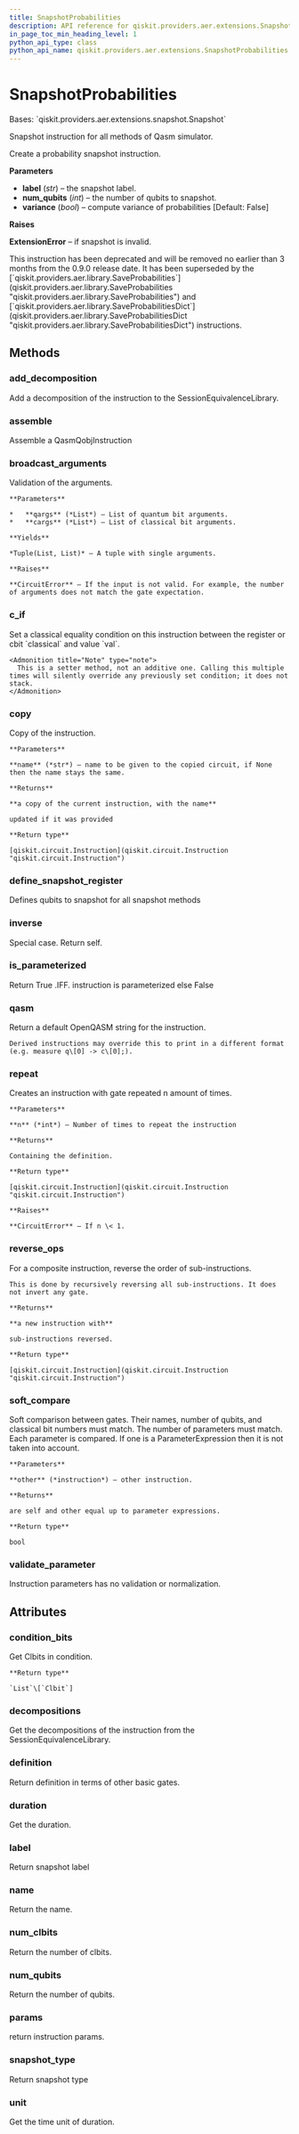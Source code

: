 ```yaml
---
title: SnapshotProbabilities
description: API reference for qiskit.providers.aer.extensions.SnapshotProbabilities
in_page_toc_min_heading_level: 1
python_api_type: class
python_api_name: qiskit.providers.aer.extensions.SnapshotProbabilities
---
```


# SnapshotProbabilities

<Class id="qiskit.providers.aer.extensions.SnapshotProbabilities" isDedicatedPage={true} github="https://github.com/qiskit/qiskit-aer/tree/stable/0.10/qiskit/providers/aer/extensions/snapshot_probabilities.py" signature="SnapshotProbabilities(label, num_qubits, variance=False)" modifiers="class">
  Bases: `qiskit.providers.aer.extensions.snapshot.Snapshot`

  Snapshot instruction for all methods of Qasm simulator.

  Create a probability snapshot instruction.

  **Parameters**

  *   **label** (*str*) – the snapshot label.
  *   **num\_qubits** (*int*) – the number of qubits to snapshot.
  *   **variance** (*bool*) – compute variance of probabilities \[Default: False]

  **Raises**

  **ExtensionError** – if snapshot is invalid.

  <Admonition title="Deprecated since version 0.9.0" type="danger">
    This instruction has been deprecated and will be removed no earlier than 3 months from the 0.9.0 release date. It has been superseded by the [`qiskit.providers.aer.library.SaveProbabilities`](qiskit.providers.aer.library.SaveProbabilities "qiskit.providers.aer.library.SaveProbabilities") and [`qiskit.providers.aer.library.SaveProbabilitiesDict`](qiskit.providers.aer.library.SaveProbabilitiesDict "qiskit.providers.aer.library.SaveProbabilitiesDict") instructions.
  </Admonition>

  ## Methods

  ### add\_decomposition

  <Function id="qiskit.providers.aer.extensions.SnapshotProbabilities.add_decomposition" signature="SnapshotProbabilities.add_decomposition(decomposition)">
    Add a decomposition of the instruction to the SessionEquivalenceLibrary.
  </Function>

  ### assemble

  <Function id="qiskit.providers.aer.extensions.SnapshotProbabilities.assemble" signature="SnapshotProbabilities.assemble()">
    Assemble a QasmQobjInstruction
  </Function>

  ### broadcast\_arguments

  <Function id="qiskit.providers.aer.extensions.SnapshotProbabilities.broadcast_arguments" signature="SnapshotProbabilities.broadcast_arguments(qargs, cargs)">
    Validation of the arguments.

    **Parameters**

    *   **qargs** (*List*) – List of quantum bit arguments.
    *   **cargs** (*List*) – List of classical bit arguments.

    **Yields**

    *Tuple(List, List)* – A tuple with single arguments.

    **Raises**

    **CircuitError** – If the input is not valid. For example, the number of arguments does not match the gate expectation.
  </Function>

  ### c\_if

  <Function id="qiskit.providers.aer.extensions.SnapshotProbabilities.c_if" signature="SnapshotProbabilities.c_if(classical, val)">
    Set a classical equality condition on this instruction between the register or cbit `classical` and value `val`.

    <Admonition title="Note" type="note">
      This is a setter method, not an additive one. Calling this multiple times will silently override any previously set condition; it does not stack.
    </Admonition>
  </Function>

  ### copy

  <Function id="qiskit.providers.aer.extensions.SnapshotProbabilities.copy" signature="SnapshotProbabilities.copy(name=None)">
    Copy of the instruction.

    **Parameters**

    **name** (*str*) – name to be given to the copied circuit, if None then the name stays the same.

    **Returns**

    **a copy of the current instruction, with the name**

    updated if it was provided

    **Return type**

    [qiskit.circuit.Instruction](qiskit.circuit.Instruction "qiskit.circuit.Instruction")
  </Function>

  ### define\_snapshot\_register

  <Function id="qiskit.providers.aer.extensions.SnapshotProbabilities.define_snapshot_register" signature="SnapshotProbabilities.define_snapshot_register(circuit, label=None, qubits=None)" modifiers="static">
    Defines qubits to snapshot for all snapshot methods
  </Function>

  ### inverse

  <Function id="qiskit.providers.aer.extensions.SnapshotProbabilities.inverse" signature="SnapshotProbabilities.inverse()">
    Special case. Return self.
  </Function>

  ### is\_parameterized

  <Function id="qiskit.providers.aer.extensions.SnapshotProbabilities.is_parameterized" signature="SnapshotProbabilities.is_parameterized()">
    Return True .IFF. instruction is parameterized else False
  </Function>

  ### qasm

  <Function id="qiskit.providers.aer.extensions.SnapshotProbabilities.qasm" signature="SnapshotProbabilities.qasm()">
    Return a default OpenQASM string for the instruction.

    Derived instructions may override this to print in a different format (e.g. measure q\[0] -> c\[0];).
  </Function>

  ### repeat

  <Function id="qiskit.providers.aer.extensions.SnapshotProbabilities.repeat" signature="SnapshotProbabilities.repeat(n)">
    Creates an instruction with gate repeated n amount of times.

    **Parameters**

    **n** (*int*) – Number of times to repeat the instruction

    **Returns**

    Containing the definition.

    **Return type**

    [qiskit.circuit.Instruction](qiskit.circuit.Instruction "qiskit.circuit.Instruction")

    **Raises**

    **CircuitError** – If n \< 1.
  </Function>

  ### reverse\_ops

  <Function id="qiskit.providers.aer.extensions.SnapshotProbabilities.reverse_ops" signature="SnapshotProbabilities.reverse_ops()">
    For a composite instruction, reverse the order of sub-instructions.

    This is done by recursively reversing all sub-instructions. It does not invert any gate.

    **Returns**

    **a new instruction with**

    sub-instructions reversed.

    **Return type**

    [qiskit.circuit.Instruction](qiskit.circuit.Instruction "qiskit.circuit.Instruction")
  </Function>

  ### soft\_compare

  <Function id="qiskit.providers.aer.extensions.SnapshotProbabilities.soft_compare" signature="SnapshotProbabilities.soft_compare(other)">
    Soft comparison between gates. Their names, number of qubits, and classical bit numbers must match. The number of parameters must match. Each parameter is compared. If one is a ParameterExpression then it is not taken into account.

    **Parameters**

    **other** (*instruction*) – other instruction.

    **Returns**

    are self and other equal up to parameter expressions.

    **Return type**

    bool
  </Function>

  ### validate\_parameter

  <Function id="qiskit.providers.aer.extensions.SnapshotProbabilities.validate_parameter" signature="SnapshotProbabilities.validate_parameter(parameter)">
    Instruction parameters has no validation or normalization.
  </Function>

  ## Attributes

  ### condition\_bits

  <Attribute id="qiskit.providers.aer.extensions.SnapshotProbabilities.condition_bits">
    Get Clbits in condition.

    **Return type**

    `List`\[`Clbit`]
  </Attribute>

  ### decompositions

  <Attribute id="qiskit.providers.aer.extensions.SnapshotProbabilities.decompositions">
    Get the decompositions of the instruction from the SessionEquivalenceLibrary.
  </Attribute>

  ### definition

  <Attribute id="qiskit.providers.aer.extensions.SnapshotProbabilities.definition">
    Return definition in terms of other basic gates.
  </Attribute>

  ### duration

  <Attribute id="qiskit.providers.aer.extensions.SnapshotProbabilities.duration">
    Get the duration.
  </Attribute>

  ### label

  <Attribute id="qiskit.providers.aer.extensions.SnapshotProbabilities.label">
    Return snapshot label
  </Attribute>

  ### name

  <Attribute id="qiskit.providers.aer.extensions.SnapshotProbabilities.name">
    Return the name.
  </Attribute>

  ### num\_clbits

  <Attribute id="qiskit.providers.aer.extensions.SnapshotProbabilities.num_clbits">
    Return the number of clbits.
  </Attribute>

  ### num\_qubits

  <Attribute id="qiskit.providers.aer.extensions.SnapshotProbabilities.num_qubits">
    Return the number of qubits.
  </Attribute>

  ### params

  <Attribute id="qiskit.providers.aer.extensions.SnapshotProbabilities.params">
    return instruction params.
  </Attribute>

  ### snapshot\_type

  <Attribute id="qiskit.providers.aer.extensions.SnapshotProbabilities.snapshot_type">
    Return snapshot type
  </Attribute>

  ### unit

  <Attribute id="qiskit.providers.aer.extensions.SnapshotProbabilities.unit">
    Get the time unit of duration.
  </Attribute>
</Class>

